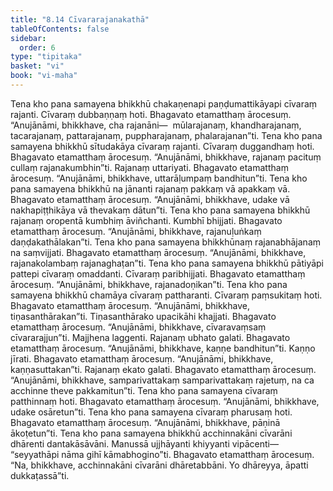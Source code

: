 ```yaml
---
title: "8.14 Cīvararajanakathā"
tableOfContents: false
sidebar:
  order: 6
type: "tipitaka"
basket: "vi"
book: "vi-maha"
---
```



<DynamicBreadcrumb />

<Division number="344" book="vi-maha">

<Paragraph number="1629" book="vi-maha">
Tena kho pana samayena bhikkhū chakaṇenapi paṇḍumattikāyapi cīvaraṃ rajanti. Cīvaraṃ dubbaṇṇaṃ hoti. Bhagavato etamatthaṃ ārocesuṃ. “Anujānāmi, bhikkhave, cha rajanāni—  mūlarajanaṃ, khandharajanaṃ, tacarajanaṃ, pattarajanaṃ, puppharajanaṃ, phalarajanan”ti.
</Paragraph>

<Paragraph number="1630" book="vi-maha">
Tena kho pana samayena bhikkhū sītudakāya cīvaraṃ rajanti. Cīvaraṃ duggandhaṃ hoti. Bhagavato etamatthaṃ ārocesuṃ. “Anujānāmi, bhikkhave, rajanaṃ pacituṃ cullaṃ rajanakumbhin”ti. Rajanaṃ uttariyati. Bhagavato etamatthaṃ ārocesuṃ. “Anujānāmi, bhikkhave, uttarāḷumpaṃ bandhitun”ti.
</Paragraph>

<Paragraph number="1631" book="vi-maha">
Tena kho pana samayena bhikkhū na jānanti rajanaṃ pakkaṃ vā apakkaṃ vā. Bhagavato etamatthaṃ ārocesuṃ. “Anujānāmi, bhikkhave, udake vā nakhapiṭṭhikāya vā thevakaṃ dātun”ti.
</Paragraph>

<Paragraph number="1632" book="vi-maha">
Tena kho pana samayena bhikkhū rajanaṃ oropentā kumbhiṃ āviñchanti. Kumbhī bhijjati. Bhagavato etamatthaṃ ārocesuṃ. “Anujānāmi, bhikkhave, rajanuḷuṅkaṃ daṇḍakathālakan”ti.
</Paragraph>

<Paragraph number="1633" book="vi-maha">
Tena kho pana samayena bhikkhūnaṃ rajanabhājanaṃ na saṃvijjati. Bhagavato etamatthaṃ ārocesuṃ. “Anujānāmi, bhikkhave, rajanakolambaṃ rajanaghaṭan”ti.
</Paragraph>

<Paragraph number="1634" book="vi-maha">
Tena kho pana samayena bhikkhū pātiyāpi pattepi cīvaraṃ omaddanti. Cīvaraṃ paribhijjati. Bhagavato etamatthaṃ ārocesuṃ. “Anujānāmi, bhikkhave, rajanadoṇikan”ti.
</Paragraph>

<Paragraph number="1635" book="vi-maha">
Tena kho pana samayena bhikkhū chamāya cīvaraṃ pattharanti. Cīvaraṃ paṃsukitaṃ hoti. Bhagavato etamatthaṃ ārocesuṃ. “Anujānāmi, bhikkhave, tiṇasanthārakan”ti.
</Paragraph>

<Paragraph number="1636" book="vi-maha">
Tiṇasanthārako upacikāhi khajjati. Bhagavato etamatthaṃ ārocesuṃ. “Anujānāmi, bhikkhave, cīvaravaṃsaṃ cīvararajjun”ti.
</Paragraph>

<Paragraph number="1637" book="vi-maha">
Majjhena laggenti. Rajanaṃ ubhato galati. Bhagavato etamatthaṃ ārocesuṃ. “Anujānāmi, bhikkhave, kaṇṇe bandhitun”ti.
</Paragraph>

<Paragraph number="1638" book="vi-maha">
Kaṇṇo jīrati. Bhagavato etamatthaṃ ārocesuṃ. “Anujānāmi, bhikkhave, kaṇṇasuttakan”ti.
</Paragraph>

<Paragraph number="1639" book="vi-maha">
Rajanaṃ ekato galati. Bhagavato etamatthaṃ ārocesuṃ. “Anujānāmi, bhikkhave, samparivattakaṃ samparivattakaṃ rajetuṃ, na ca acchinne theve pakkamitun”ti.
</Paragraph>

<Paragraph number="1640" book="vi-maha">
Tena kho pana samayena cīvaraṃ patthinnaṃ hoti. Bhagavato etamatthaṃ ārocesuṃ. “Anujānāmi, bhikkhave, udake osāretun”ti.
</Paragraph>

<Paragraph number="1641" book="vi-maha">
Tena kho pana samayena cīvaraṃ pharusaṃ hoti. Bhagavato etamatthaṃ ārocesuṃ. “Anujānāmi, bhikkhave, pāṇinā ākoṭetun”ti.
</Paragraph>

<Paragraph number="1642" book="vi-maha">
Tena kho pana samayena bhikkhū acchinnakāni cīvarāni dhārenti dantakāsāvāni. Manussā ujjhāyanti khiyyanti vipācenti—  “seyyathāpi nāma gihī kāmabhogino”ti. Bhagavato etamatthaṃ ārocesuṃ. “Na, bhikkhave, acchinnakāni cīvarāni dhāretabbāni. Yo dhāreyya, āpatti dukkaṭassā”ti.
</Paragraph>
</Division>